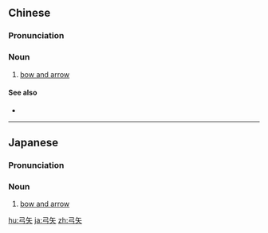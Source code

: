 ==Chinese==
{{zh-forms}}

===Pronunciation===
{{zh-pron
|m=gōngshǐ
|c=gung1 ci2
|cat=n
}}

===Noun===
{{zh-noun}}

# {{lb|zh|literary}} [[bow and arrow]]

====See also====
* {{zh-l|弓箭}}

{{zh-cat|Archery|Weapons}}

----

==Japanese==
{{wikipedia|lang=ja}}
{{ja-kanjitab|きゅう|yomi=o|し}}
{{ja-kanjitab|ゆみ|yomi=k|や}}

===Pronunciation===
{{ja-pron|acc=2|ゆみや|yomi=k}}
{{ja-pron|acc=a|きゅうし|yomi=ko}}

===Noun===
{{ja-noun|ゆみや|きゅうし}}

# [[bow and arrow]]

{{topics|ja|Archery|Weapons|sort=ゆみや}}
[[hu:弓矢]]
[[ja:弓矢]]
[[zh:弓矢]]